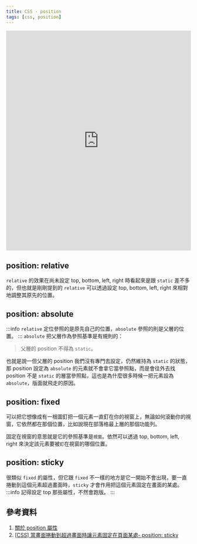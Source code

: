 ```yaml
---
title: CSS - position
tags: [css, position]
---
```

<iframe height="600" width="100%" title="[CSS] - position" src="https://codepen.io/ChungYingHo/embed/qBGZRzx?default-tab=html%2Cresult" frameborder="no" loading="lazy" allowtransparency="true" allowfullscreen="true">
  See the Pen <a href="https://codepen.io/ChungYingHo/pen/qBGZRzx">
  [CSS] - position</a> by ChungYingHo (<a href="https://codepen.io/ChungYingHo">@ChungYingHo</a>)
  on <a href="https://codepen.io">CodePen</a>.
</iframe>

## position: relative
`relative` 的效果在尚未設定 top, bottom, left, right 時看起來是跟 `static` 差不多的，但也就是剛剛提到的 `relative` 可以透過設定 top, bottom, left, right 來相對地調整其原先的位置。

## position: absolute
:::info
`relative` 定位參照的是原先自己的位置，`absolute` 參照的則是父層的位置。
:::
`absolute` 把父層作為參照基準是有規則的：
>父層的 position 不得為 `static`。

也就是說一但父層的 position 我們沒有專門去設定，仍然維持為 `static` 的狀態，那 position 設定為 `absolute` 的元素就不會拿它當參照點，而是會往外去找 position 不是 `static` 的層當參照點，這也是為什麼很多時候一把元素設為 `absolute`，版面就飛走的原因。

## position: fixed
可以把它想像成有一根圖釘把一個元素一直釘在你的視窗上，無論如何滾動你的視窗，它依然都在那個位置，比如說現在部落格最上層的那個功能列。

固定在視窗的意思就是它的參照基準是`視窗`。依然可以透過 top, bottom, left, right 來決定該元素要被`釘`在視窗的哪個位置。

## position: sticky
很類似 `fixed` 的屬性，但它跟 `fixed` 不一樣的地方是它一開始不會出現，要一直捲動到這個元素超過畫面時，`sticky` 才會作用把這個元素固定在畫面的某處。
:::info
記得設定 top 那些屬性，不然會跑版。
:::

## 參考資料
1. [關於 position 屬性](https://zh-tw.learnlayout.com/position.html)
2. [[CSS] 當畫面捲動到超過畫面時讓元素固定在頁面某處- position: sticky](https://tools.wingzero.tw/article/sn/251)